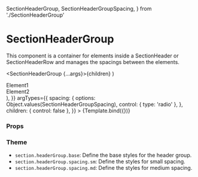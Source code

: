   SectionHeaderGroup,
  SectionHeaderGroupSpacing,
} from './SectionHeaderGroup'

<Meta
  title="Components/Section/SectionHeaderGroup"
  component={SectionHeaderGroup}
/>

# SectionHeaderGroup

This component is a container for elements inside a SectionHeader or SectionHeaderRow and manages the spacings between the elements.

  <SectionHeaderGroup {...args}>{children}</SectionHeaderGroup>
)

<Canvas>
  <Story
    name="Default"
    args={{
      spacing: SectionHeaderGroupSpacing.sm,
      children: (
        <>
          <div>Element1</div>
          <div>Element2</div>
        </>
      ),
    }}
    argTypes={{
      spacing: {
        options: Object.values(SectionHeaderGroupSpacing),
        control: { type: 'radio' },
      },
      children: { control: false },
    }}
  >
    {Template.bind({})}
  </Story>
</Canvas>

### Props

<ArgsTable story="Default" />

### Theme

- `section.headerGroup.base`: Define the base styles for the header group.
- `section.headerGroup.spacing.sm`: Define the styles for small spacing.
- `section.headerGroup.spacing.md`: Define the styles for medium spacing.
